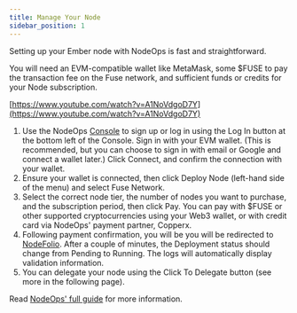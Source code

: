 ```yaml
---
title: Manage Your Node
sidebar_position: 1
---
```


Setting up your Ember node with NodeOps is fast and straightforward.

You will need an EVM-compatible wallet like MetaMask, some $FUSE to pay the transaction fee on the Fuse network, and sufficient funds or credits for your Node subscription.

[https://www.youtube.com/watch?v=A1NoVdgoD7Y](https://www.youtube.com/watch?v=A1NoVdgoD7Y)

1. Use the NodeOps [Console](https://console.nodeops.network/) to sign up or log in using the Log In button at the bottom left of the Console. Sign in with your EVM wallet. (This is recommended, but you can choose to sign in with email or Google and connect a wallet later.) Click Connect, and confirm the connection with your wallet.
2. Ensure your wallet is connected, then click Deploy Node (left-hand side of the menu) and select Fuse Network.
3. Select the correct node tier, the number of nodes you want to purchase, and the subscription period, then click Pay. You can pay with $FUSE or other supported cryptocurrencies using your Web3 wallet, or with credit card via NodeOps' payment partner, Copperx.
4. Following payment confirmation, you will be you will be redirected to [NodeFolio](https://console.nodeops.network/dashboard). After a couple of minutes, the Deployment status should change from Pending to Running. The logs will automatically display validation information.
5. You can delegate your node using the Click To Delegate button (see more in the following page).

Read [NodeOps' full guide](https://docs.nodeops.network/Guides/Run-Protocol-Nodes/fuse) for more information.
